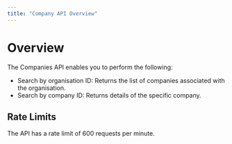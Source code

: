 ```yaml
---
title: "Company API Overview"
---
```


# Overview

The Companies API enables you to perform the following:

* Search by organisation ID: Returns the list of companies associated with the organisation.
* Search by company ID: Returns details of the specific company.

## Rate Limits

The API has a rate limit of 600 requests per minute.
